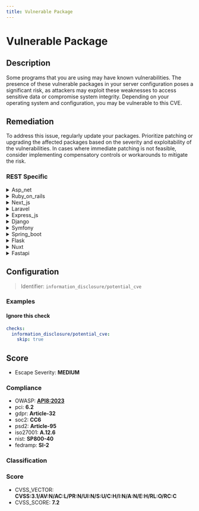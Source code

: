 ```yaml
---
title: Vulnerable Package
---
```


# Vulnerable Package

## Description

Some programs that you are using may have known vulnerabilities. The presence of these vulnerable packages in your server configuration poses a significant risk, as attackers may exploit these weaknesses to access sensitive data or compromise system integrity. Depending on your operating system and configuration, you may be vulnerable to this CVE.


## Remediation

To address this issue, regularly update your packages. Prioritize patching or upgrading the affected packages based on the severity and exploitability of the vulnerabilities. In cases where immediate patching is not feasible, consider implementing compensatory controls or workarounds to mitigate the risk.




### REST Specific

<details>
    <summary>Asp_net</summary>

Ensure that your ASP.NET framework is updated to the latest version to patch known vulnerabilities. Regularly check for security advisories from Microsoft and apply updates or patches as soon as they are released. Additionally, review your application's code to identify and fix any custom code that may introduce security issues.

</details>

<details>
    <summary>Ruby_on_rails</summary>

Ensure that all your Ruby on Rails gems are updated to the latest versions by regularly running 'bundle update' and checking for security advisories related to your project dependencies. Additionally, use tools like 'bundler-audit' to scan for vulnerable versions of gems and apply recommended updates or patches promptly. Always test the updates in a development or staging environment before deploying to production to avoid unexpected issues.

</details>

<details>
    <summary>Next_js</summary>

Ensure that your Next.js application is using the latest stable version of the framework by running 'npm install next@latest' or 'yarn add next@latest'. Regularly check for updates and apply them as they are released. Additionally, review your dependencies for any known vulnerabilities using tools like 'npm audit' or 'yarn audit' and update them accordingly. Follow best practices for secure coding to prevent introducing new vulnerabilities.

</details>

<details>
    <summary>Laravel</summary>

Ensure that your Laravel framework and all associated packages are updated to their latest versions. Use the `composer update` command to update dependencies and apply security patches. Regularly check for security advisories related to Laravel and its packages, and review your code to follow best practices for security, such as using Laravel's built-in security features like CSRF protection, validation, and authentication mechanisms.

</details>

<details>
    <summary>Express_js</summary>

Ensure that all dependencies are up-to-date by regularly running 'npm update' and 'npm audit' to identify and fix vulnerable packages. Implement automated dependency checks as part of your continuous integration process. Additionally, consider using tools like Snyk or Dependabot for real-time alerts and automated pull requests to update vulnerable packages.

</details>

<details>
    <summary>Django</summary>

Ensure that your Django application is using the latest stable version by regularly updating the framework and its dependencies. Apply security patches promptly, follow Django's security guidelines, and conduct periodic security reviews of your codebase.

</details>

<details>
    <summary>Symfony</summary>

Ensure that your Symfony framework and all associated packages are updated to their latest versions. Regularly check for security advisories related to Symfony and promptly apply updates or patches as they are released. Use the Symfony Security Checker or similar tools to detect vulnerable packages and follow the recommended steps to address any identified issues.

</details>

<details>
    <summary>Spring_boot</summary>

Ensure that your Spring Boot application is using the latest stable version of the framework. Regularly check for updates and apply them to address known vulnerabilities. Additionally, follow best practices for dependency management by using tools like Maven or Gradle to automatically manage and update your project's dependencies.

</details>

<details>
    <summary>Flask</summary>

Ensure that all Flask applications are updated to the latest version to mitigate known vulnerabilities. Use Flask extensions and libraries that are actively maintained and regularly updated. Regularly check for security advisories related to Flask and its extensions. Implement proper input validation and output encoding to prevent common web application vulnerabilities such as XSS and SQL injection. Additionally, consider using tools like Flask-Talisman to enforce security headers and Flask-SeaSurf to protect against CSRF attacks.

</details>

<details>
    <summary>Nuxt</summary>

Ensure that your Nuxt.js application dependencies are up-to-date by regularly checking for updates and applying them. Use tools like npm audit or yarn audit to identify and fix known vulnerabilities in packages. Additionally, consider setting up automated dependency monitoring with services like Dependabot or Snyk to receive alerts and patches for new security issues.

</details>

<details>
    <summary>Fastapi</summary>

To remediate vulnerabilities in the FastAPI framework, ensure that you are using the latest stable version of FastAPI by updating the package with 'pip install --upgrade fastapi'. Regularly check for security advisories and apply updates or patches as soon as they are released. Additionally, review and follow FastAPI's security guidelines to harden your application against potential threats.

</details>

## Configuration

> Identifier: `information_disclosure/potential_cve`



### Examples



#### Ignore this check

```yaml
checks:
  information_disclosure/potential_cve:
    skip: true
```




## Score

- Escape Severity: **<span className="medium-severity">MEDIUM</span>**

### Compliance

- OWASP: **[API8:2023](https://github.com/OWASP/API-Security/blob/master/editions/2023/en/0xa8-security-misconfiguration.md)**
- pci: **6.2**
- gdpr: **Article-32**
- soc2: **CC6**
- psd2: **Article-95**
- iso27001: **A.12.6**
- nist: **SP800-40**
- fedramp: **SI-2**

### Classification






### Score

- CVSS_VECTOR: **CVSS:3.1/AV:N/AC:L/PR:N/UI:N/S:U/C:H/I:N/A:N/E:H/RL:O/RC:C**
- CVSS_SCORE: **7.2**

